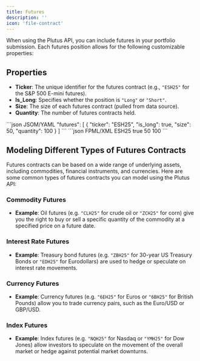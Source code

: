 ```yaml
---
title: Futures
description: ''
icon: 'file-contract'
---
```


When using the Plutus API, you can include futures in your portfolio submission. Each futures position allows for the following customizable properties:

## Properties

- **Ticker**: The unique identifier for the futures contract (e.g., `"ESH25"` for the S&P 500 E-mini futures).
- **Is_Long**: Specifies whether the position is `"Long"` or `"Short"`.
- **Size**: The size of each futures contract (pulled from data source).
- **Quantity**: The number of futures contracts held.

<CodeGroup>
```json JSOM/YAML
"futures": [
    {
        "ticker": "ESH25",
        "is_long": true,
        "size": 50,
        "quantity": 100
    }
]
```
```json FPML/XML
<futures>
    <future>
        <ticker>ESH25</ticker>
        <is_long>true</is_long>
        <size>50</size>
        <quantity>100</quantity>
    </future>
</futures>
```
</CodeGroup>

## Modeling Different Types of Futures Contracts

Futures contracts can be based on a wide range of underlying assets, including commodities, financial instruments, and currencies. Here are some common types of futures contracts you can model using the Plutus API:

### Commodity Futures
- **Example**: Oil futures (e.g. `"CLH25"` for crude oil or `"ZCH25"` for corn) give you the right to buy or sell a specific quantity of the commodity at a specified price on a future date.
  
### Interest Rate Futures
- **Example**: Treasury bond futures (e.g. `"ZBH25"` for 30-year US Treasury Bonds or `"EDH25"` for Eurodollars) are used to hedge or speculate on interest rate movements.

### Currency Futures
- **Example**: Currency futures (e.g. `"6EH25"` for Euros or `"6BH25"` for British Pounds) allow you to trade currency pairs, such as the Euro/USD or GBP/USD.

### Index Futures
- **Example**: Index futures (e.g. `"NQH25"` for Nasdaq or `"YMH25"` for Dow Jones) allow investors to speculate on the movement of the overall market or hedge against potential market downturns.